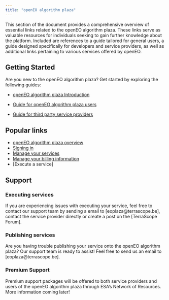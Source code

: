 ```yaml
---
title: "openEO algorithm plaza"
---
```


This section of the document provides a comprehensive overview of essential links related to the openEO algorithm plaza. These links serve as valuable resources for individuals seeking to gain further knowledge about the platform. Included are references to a guide tailored for general users, a guide designed specifically for developers and service providers, as well as additional links pertaining to various services offered by openEO.


## Getting Started

Are you new to the openEO algorithm plaza? Get started by exploring the following guides:

* [openEO algorithm plaza Introduction](PlazaDetails/Introduction.qmd)

* [Guide for openEO algorithm plaza users](PlazaDetails/UserGuide.qmd)

* [Guide for third party service providers](PlazaDetails/ServiceProviderGuide.qmd)


## Popular links

* [openEO algorithm plaza overview](PlazaDetails/Overview.qmd)
* [Signing in](PlazaDetails/SignIn.qmd)
* [Manage your services](PlazaDetails/ManageService.qmd)
* [Manage your billing information](PlazaDetails/ManageBilling.qmd) 
* [Execute a service]


## Support

### Executing services

If you are experiencing issues with executing your service, feel free to contact our support team by sending a email to [eoplaza@terrascope.be], contact the service provider directly or create a post on the [TerraScope Forum].

### Publishing services

Are you having trouble publishing your service onto the openEO algorithm plaza? Our support team is ready to assist! Feel free to send us an email to [eoplaza@terrascope.be].


### Premium Support

Premium support packages will be offered to both service providers and users of the openEO algorithm plaza through ESA's Network of Resources. More information coming later!